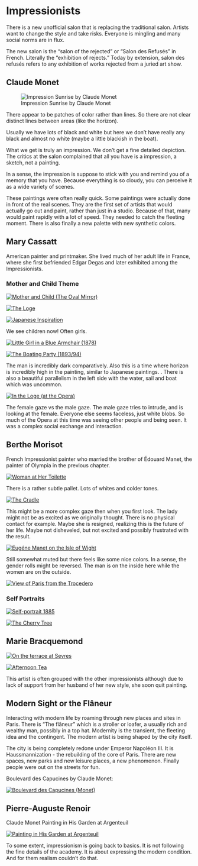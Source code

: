 # Impressionists

There is a new unofficial salon that is replacing the traditional salon. Artists want to change the style and take risks. Everyone is mingling and many social norms are in flux.

The new salon is the "salon of the rejected" or "Salon des Refusés" in French. Literally the "exhibition of rejects." Today by extension, salon des refusés refers to any exhibition of works rejected from a juried art show.

## Claude Monet

![Impression Sunrise by Claude Monet](http://s3.trueloveserver.com/arthum/Monet_-_Impression,_Sunrise.jpg "Impression Sunrise by Claude Monet")

There appear to be patches of color rather than lines. So there are not clear distinct lines between areas (like the horizon).

Usually we have lots of black and white but here we don't have really any black and almost no white (maybe a little blackish in the boat).

What we get is truly an impression. We don't get a fine detailed depiction. The critics at the salon complained that all you have is a impression, a sketch, not a painting.

In a sense, the impression is suppose to stick with you and remind you of a memory that you have. Because everything is so cloudy, you can perceive it as a wide variety of scenes.

These paintings were often really quick. Some paintings were actually done in front of the real scenes. They are the first set of artists that would actually go out and paint, rather than just in a studio. Because of that, many would paint rapidly with a lot of speed. They needed to catch the fleeting moment. There is also finally a new palette with new synthetic colors.

## Mary Cassatt

American painter and printmaker. She lived much of her adult life in France, where she first befriended Edgar Degas and later exhibited among the Impressionists.

### Mother and Child Theme

[![Mother and Child (The Oval Mirror)](http://s3.trueloveserver.com/arthum/Mary%2520Cassatt%2520_%2520Mother%2520and%2520Child%2520(The%2520Oval%2520Mirror)%2520_%2520American%2520_%2520The%2520Metropolitan%2520Museum%2520of%2520Art.JPG "Mother and Child (The Oval Mirror)")](http://s3.trueloveserver.com/arthum/Mary%20Cassatt%20_%20Mother%20and%20Child%20(The%20Oval%20Mirror)%20_%20American%20_%20The%20Metropolitan%20Museum%20of%20Art.JPG)

[![The Loge](http://s3.trueloveserver.com/arthum/the_loge.jpg "The Loge")](http://s3.trueloveserver.com/arthum/the_loge.jpg)

[![Japanese Inspiration](http://s3.trueloveserver.com/arthum/variety_mary_japanese.JPG "Japanese Inspiration")](http://s3.trueloveserver.com/arthum/variety_mary_japanese.JPG)

We see children now! Often girls.

[![Little Girl in a Blue Armchair (1878)](http://s3.trueloveserver.com/arthum/Cassat_-_Blue_Armchair_NGA.jpg "Little Girl in a Blue Armchair (1878)")](http://s3.trueloveserver.com/arthum/Cassat_-_Blue_Armchair_NGA.jpg)

[![The Boating Party (1893/94)](https://s3.trueloveserver.com/arthum/Mary_Cassatt_-_The_Boating_Party_-_Google_Art_Project.jpg "The Boating Party (1893/94)")](https://s3.trueloveserver.com/arthum/Mary_Cassatt_-_The_Boating_Party_-_Google_Art_Project.jpg)

The man is incredibly dark comparatively. Also this is a time where horizon is incredibly high in the painting, similar to Japanese paintings. . There is also a beautiful parallelism in the left side with the water, sail and boat which was uncommon.

[![In the Loge (at the Opera)](http://s3.trueloveserver.com/arthum/Mary_Stevenson_Cassatt_-_In_the_Loge.jpg "In the Loge (at the Opera)")](http://s3.trueloveserver.com/arthum/Mary_Stevenson_Cassatt_-_In_the_Loge.jpg)

The female gaze vs the male gaze. The male gaze tries to intrude, and is looking at the female. Everyone else seems faceless, just white blobs. So much of the Opera at this time was seeing other people and being seen. It was a complex social exchange and interaction.

## Berthe Morisot

French Impressionist painter who married the brother of Édouard Manet, the painter of Olympia in the previous chapter.

[![Woman at Her Toilette](http://s3.trueloveserver.com/arthum/Woman%2520at%2520her%2520Toilette%2520in%2520Detail%2520Berthe%2520Morisot.jpg "Woman at Her Toilette")](http://s3.trueloveserver.com/arthum/Woman%20at%20her%20Toilette%20in%20Detail%20Berthe%20Morisot.jpg)

There is a rather subtle pallet. Lots of whites and colder tones.

[![The Cradle](http://s3.trueloveserver.com/arthum/Berthe_Morisot_-_Le_Berceau.jpg "The Cradle")](http://s3.trueloveserver.com/arthum/Berthe_Morisot_-_Le_Berceau.jpg)

This might be a more complex gaze then when you first look. The lady might not be as excited as we originally thought. There is no physical contact for example. Maybe she is resigned, realizing this is the future of her life. Maybe not disheveled, but not excited and possibly frustrated with the result.

[![Eugéne Manet on the Isle of Wight](http://s3.trueloveserver.com/arthum/Eugene_manet_on_the_isle_of_wight.jpg "Eugéne Manet on the Isle of Wight")](http://s3.trueloveserver.com/arthum/Eugene_manet_on_the_isle_of_wight.jpg)

Still somewhat muted but there feels like some nice colors. In a sense, the gender rolls might be reversed. The man is on the inside here while the women are on the outside.

[![View of Paris from the Trocedero](https://s3.trueloveserver.com/arthum/Berthe_Morisot_-_Vue_de_Paris_hauteurs_du_Trocad%25C3%25A9ro.jpg "View of Paris from the Trocedero")](https://s3.trueloveserver.com/arthum/Berthe_Morisot_-_Vue_de_Paris_hauteurs_du_Trocad%C3%A9ro.jpg)

### Self Portraits

[![Self-portrait 1885](https://s3.trueloveserver.com/arthum/Berthe-Morisot-Self-Portrait.jpg "Self-portrait 1885")](https://s3.trueloveserver.com/arthum/Berthe-Morisot-Self-Portrait.jpg)

[![The Cherry Tree](https://s3.trueloveserver.com/arthum/cherry-tree.jpg "The Cherry Tree")](https://s3.trueloveserver.com/arthum/cherry-tree.jpg)

## Marie Bracquemond

[![On the terrace at Sevres](https://s3.trueloveserver.com/arthum/marie_bracquemond-on_the_terrace_at_sevres_with_fantin-latour-1880-trivium-art-history.jpg "On the terrace at Sevres")](https://s3.trueloveserver.com/arthum/marie_bracquemond-on_the_terrace_at_sevres_with_fantin-latour-1880-trivium-art-history.jpg)

[![Afternoon Tea](https://s3.trueloveserver.com/arthum/Braquemond_Afternoon_Tea.jpg "Afternoon Tea")](https://s3.trueloveserver.com/arthum/Braquemond_Afternoon_Tea.jpg)

This artist is often grouped with the other impressionists although due to lack of support from her husband of her new style, she soon quit painting.

## Modern Sight or the **Flâneur**

Interacting with modern life by roaming through new places and sites in Paris. There is "The flâneur" which is a stroller or loafer, a usually rich and wealthy man, possibly in a top hat. Modernity is the transient, the fleeting idea and the contingent. The modern artist is being shaped by the city itself.

The city is being completely redone under Emperor Napoléon III. It is Haussmannization - the rebuilding of the core of Paris. There are new spaces, new parks and new leisure places, a new phenomenon. Finally people were out on the streets for fun.

Boulevard des Capucines by Claude Monet:

[![Boulevard des Capucines (Monet)](http://s3.trueloveserver.com/arthum/Claude_Monet,_1873-74,_Boulevard_des_Capucines.jpg "Boulevard des Capucines (Monet)")](http://s3.trueloveserver.com/arthum/Claude_Monet,_1873-74,_Boulevard_des_Capucines.jpg)

## Pierre-Auguste Renoir

Claude Monet Painting in His Garden at Argenteuil

[![Painting in His Garden at Argenteuil](http://s3.trueloveserver.com/arthum/painting_in_his_garden.jpg "Painting in His Garden at Argenteuil")](http://s3.trueloveserver.com/arthum/painting_in_his_garden.jpg)

To some extent, impressionism is going back to basics. It is not following the fine details of the academy. It is about expressing the modern condition. And for them realism couldn't do that.
